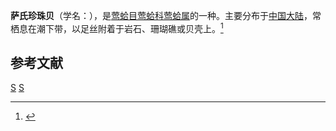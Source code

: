 {{Speciesbox
| taxon = Pteria savignyi''
| binomial_authority = (Deshayes, 1875)
}}
'''萨氏珍珠贝'''（学名：''{{lang|la|Pteria savignyi}}''），是[[莺蛤目|莺蛤目]][[莺蛤科|莺蛤科]][[莺蛤属|莺蛤属]]的一种。主要分布于[[中国大陆|中国大陆]]，常栖息在潮下带，以足丝附着于岩石、珊瑚礁或贝壳上。<ref>{{cite web|url=http://shell.sinica.edu.tw/chinese/shellbase_detail.php?science_no=3668|title=国际贝库：萨氏珍珠贝|publisher=台湾贝类资料库|accessdate=2009-08-11}}</ref>

== 参考文献 ==
{{reflist}}
{{taxonbar}}
[[Category:_1875年描述的动物|S]]
[[Category:莺蛤属|S]]